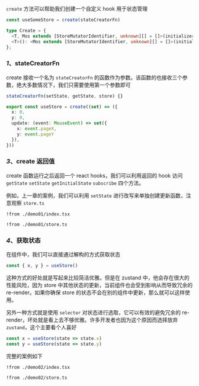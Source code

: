 
`create` 方法可以帮助我们创建一个自定义 hook 用于状态管理

```ts
const useSomeStore = create(stateCreatorFn)
```

```ts
type Create = {
  <T, Mos extends [StoreMutatorIdentifier, unknown][] = []>(initializer: StateCreator<T, [], Mos>): UseBoundStore<Mutate<StoreApi<T>, Mos>>;
  <T>(): <Mos extends [StoreMutatorIdentifier, unknown][] = []>(initializer: StateCreator<T, [], Mos>) => UseBoundStore<Mutate<StoreApi<T>, Mos>>;
};
```

### *1*、**stateCreatorFn**

create 接收一个名为 `stateCreatorFn` 的函数作为参数。该函数的也接收三个参数，绝大多数情况下，我们只需要使用第一个参数即可

```ts
stateCreatorFn(setState, getState, store) {}
```

```ts
export const useStore = create((set) => ({
  x: 0,
  y: 0,
  update: (event: MouseEvent) => set({ 
    x: event.pageX,
    y: event.pageY
  }),
}))
```

### *3*、create 返回值

create 函数运行之后返回一个 react hooks，我们可以利用返回的 hook 访问 `getState` `setState` `getInitialState` `subscribe` 四个方法。

例如，上一章的案例，我们可以利用 `setState` 进行改写来单独创建更新函数，注意观察 `store.ts`

<Preview><Demo01 /></Preview>
<CodeTabs>
```tsx !!tabs index.tsx -c
!from ./demo01/index.tsx
```

```tsx !!tabs store.ts -c
!from ./demo01/store.ts
```
</CodeTabs>


### *4*、获取状态

在组件中，我们可以直接通过解构的方式获取状态

```ts
const { x, y } = useStore()
```

这种方式的好处就是写起来比较简洁优雅。但是在 zustand 中，他会存在很大的性能风险，因为 store 中其他状态的更新，当前组件也会受到影响从而导致冗余的 re-render。如果你确保 store 的状态不会在别的组件中更新，那么就可以这样使用。


另外一种方式就是使用 `selector` 对状态进行选取，它可以有效的避免冗余的 re-render，坏处就是看上去不够优雅。许多开发者也因为这个原因而选择放弃 `zustand`，这个主要看个人喜好

```ts
const x = useStore(state => state.x)
const y = useStore(state => state.y)
```


完整的案例如下


<Preview><Demo02 /></Preview>
<CodeTabs>
```tsx !!tabs index.tsx -c
!from ./demo02/index.tsx
```

```tsx !!tabs store.ts -c
!from ./demo02/store.ts
```
</CodeTabs>